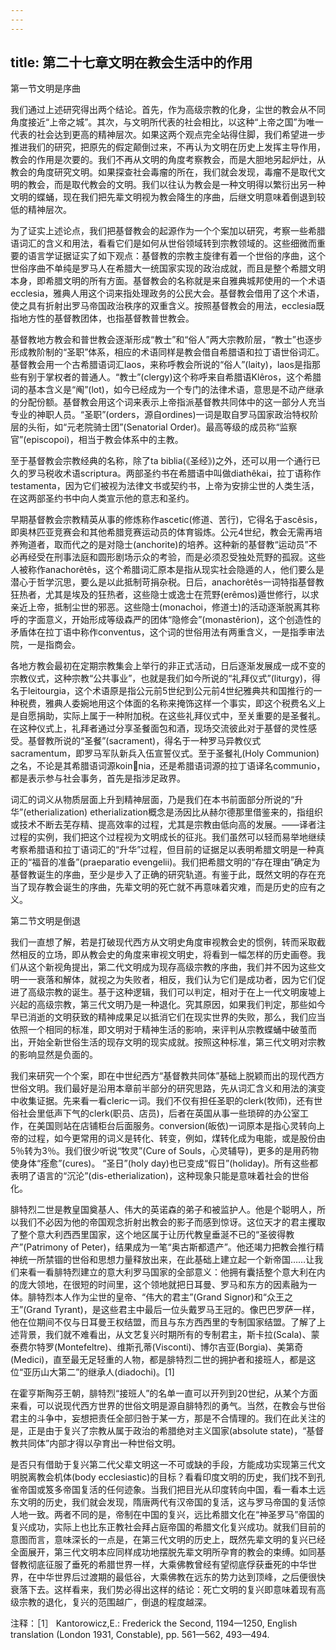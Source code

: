 ```yaml
---
---
---
```

title: 第二十七章文明在教会生活中的作用
---




第一节文明是序曲

我们通过上述研究得出两个结论。首先，作为高级宗教的化身，尘世的教会从不同角度接近“上帝之城”。其次，与文明所代表的社会相比，以这种“上帝之国”为唯一代表的社会达到更高的精神层次。如果这两个观点完全站得住脚，我们希望进一步推进我们的研究，把原先的假定颠倒过来，不再认为文明在历史上发挥主导作用，教会的作用是次要的。我们不再从文明的角度考察教会，而是大胆地另起炉灶，从教会的角度研究文明。如果探查社会毒瘤的所在，我们就会发现，毒瘤不是取代文明的教会，而是取代教会的文明。我们以往认为教会是一种文明得以繁衍出另一种文明的蝶蛹，现在我们把先辈文明视为教会降生的序曲，后继文明意味着倒退到较低的精神层次。

为了证实上述论点，我们把基督教会的起源作为一个个案加以研究，考察一些希腊语词汇的含义和用法，看看它们是如何从世俗领域转到宗教领域的。这些细微而重要的语言学证据证实了如下观点：基督教的宗教主旋律有着一个世俗的序曲，这个世俗序曲不单纯是罗马人在希腊大一统国家实现的政治成就，而且是整个希腊文明本身，即希腊文明的所有方面。基督教会的名称就是来自雅典城邦使用的一个术语ecclesia，雅典人用这个词来指处理政务的公民大会。基督教会借用了这个术语，使之具有折射出罗马帝国政治秩序的双重含义。按照基督教会的用法，ecclesia既指地方性的基督教团体，也指基督教普世教会。

基督教地方教会和普世教会逐渐形成“教士”和“俗人”两大宗教阶层，“教士”也逐步形成教阶制的“圣职”体系，相应的术语同样是教会借自希腊语和拉丁语世俗词汇。基督教会用一个古希腊语词汇laos，来称呼教会所说的“俗人”(laity)，laos是指那些有别于掌权者的普通人。“教士”(clergy)这个称呼来自希腊语Klêros，这个希腊词的基本含义是“阄”(lot)，如今已经成为一个专门的法律术语，意思是不动产继承的分配份额。基督教会用这个词来表示上帝指派基督教共同体中的这一部分人充当专业的神职人员。“圣职”(orders，源自ordines)一词是取自罗马国家政治特权阶层的头衔，如“元老院骑士团”(Senatorial Order)。最高等级的成员称“监察官”(episcopoi)，相当于教会体系中的主教。

至于基督教会宗教经典的名称，除了ta biblia(《圣经》)之外，还可以用一个通行已久的罗马税收术语scriptura。两部圣约书在希腊语中叫做diathêkai，拉丁语称作testamenta，因为它们被视为法律文书或契约书，上帝为安排尘世的人类生活，在这两部圣约书中向人类宣示他的意志和圣约。

早期基督教会宗教精英从事的修炼称作ascetic(修道、苦行)，它得名于ascêsis，即奥林匹亚竞赛会和其他希腊竞赛运动员的体育锻炼。公元4世纪，教会无需再培养殉道者，取而代之的是对隐士(anchorite)的培养。这种新的基督教“运动员”不必再经受在刑事法庭和圆形剧场示众的考验，而是必须忍受独处荒野的孤寂。这些人被称作anachorêtês，这个希腊词汇原本是指从现实社会隐遁的人，他们要么是潜心于哲学沉思，要么是以此抵制苛捐杂税。日后，anachorêtês一词特指基督教狂热者，尤其是埃及的狂热者，这些隐士或逸士在荒野(erêmos)遁世修行，以求亲近上帝，抵制尘世的邪恶。这些隐士(monachoi，修道士)的活动逐渐脱离其称呼的字面意义，开始形成等级森严的团体“隐修会”(monastêrion)，这个创造性的矛盾体在拉丁语中称作conventus，这个词的世俗用法有两重含义，一是指季审法院，一是指商会。

各地方教会最初在定期宗教集会上举行的非正式活动，日后逐渐发展成一成不变的宗教仪式，这种宗教“公共事业”，也就是我们如今所说的“礼拜仪式”(liturgy)，得名于leitourgia，这个术语原是指公元前5世纪到公元前4世纪雅典共和国推行的一种税费，雅典人委婉地用这个体面的名称来掩饰这样一个事实，即这个税费名义上是自愿捐助，实际上属于一种附加税。在这些礼拜仪式中，至关重要的是圣餐礼。在这种仪式上，礼拜者通过分享圣餐面包和酒，现场交流彼此对于基督的灵性感受。基督教所说的“圣餐”(sacrament)，得名于一种罗马异教仪式sacramentum，即罗马军队新兵入伍宣誓仪式。至于圣餐礼(Holy Communion)之名，不论是其希腊语词源koinnia，还是希腊语词源的拉丁语译名communio，都是表示参与社会事务，首先是指涉足政界。

词汇的词义从物质层面上升到精神层面，乃是我们在本书前面部分所说的“升华”(etherialization) etherialization概念是汤因比从赫尔德那里借鉴来的，指组织或技术不断去芜存精、提高效率的过程，尤其是宗教由低向高的发展。——译者注 过程的实例，我们把这个过程视为文明成长的征兆。我们虽然可以轻而易举地继续考察希腊语和拉丁语词汇的“升华”过程，但目前的证据足以表明希腊文明是一种真正的“福音的准备”(praeparatio evengelii)。我们把希腊文明的“存在理由”确定为基督教诞生的序曲，至少是步入了正确的研究轨道。有鉴于此，既然文明的存在充当了现存教会诞生的序曲，先辈文明的死亡就不再意味着灾难，而是历史的应有之义。

第二节文明是倒退

我们一直想了解，若是打破现代西方从文明史角度审视教会史的惯例，转而采取截然相反的立场，即从教会史的角度来审视文明史，将看到一幅怎样的历史画卷。我们从这个新视角提出，第二代文明成为现存高级宗教的序曲，我们并不因为这些文明一一衰落和解体，就视之为失败者，相反，我们认为它们是成功者，因为它们促进了高级宗教的诞生。基于这种逻辑，我们可以判定，相对于在上一代文明废墟上兴起的高级宗教，第三代文明乃是一种退化。究其原因，如果我们判定，那些如今早已消逝的文明获致的精神成果足以抵消它们在现实世界的失败，那么，我们应当依照一个相同的标准，即文明对于精神生活的影响，来评判从宗教蝶蛹中破茧而出，开始全新世俗生活的现存文明的现实成就。按照这种标准，第三代文明对宗教的影响显然是负面的。

我们来研究一个个案，即在中世纪西方“基督教共同体”基础上脱颖而出的现代西方世俗文明。我们最好是沿用本章前半部分的研究思路，先从词汇含义和用法的演变中收集证据。先来看一看cleric一词。我们不仅有担任圣职的clerk(牧师)，还有世俗社会里低声下气的clerk(职员、店员)，后者在英国从事一些琐碎的办公室工作，在美国则站在店铺柜台后面服务。conversion(皈依)一词原本是指心灵转向上帝的过程，如今更常用的词义是转化、转变，例如，煤转化成为电能，或是股份由5％转为3％。我们很少听说“牧灵”(Cure of Souls，心灵辅导)，更多的是用药物使身体“痊愈”(cures)。 “圣日”(holy day)也已变成“假日”(holiday)。所有这些都表明了语言的“沉沦”(dis-etherialization)，这种现象只能是意味着社会的世俗化。

腓特烈二世是教皇国奠基人、伟大的英诺森的弟子和被监护人。他是个聪明人，所以我们不必因为他的帝国观念折射出教会的影子而感到惊讶。这位天才的君主攫取了整个意大利西西里国家，这个地区属于让历代教皇垂涎不已的“圣彼得教产”(Patrimony of Peter)，结果成为一笔“奥古斯都遗产”。他还竭力把教会推行精神统一所禁锢的世俗和思想力量释放出来，在此基础上建立起一个新帝国……让我们来看一看腓特烈建立的意大利罗马国家的全部意义：他拥有囊括整个意大利在内的庞大领地，在很短的时间里，这个领地就把日耳曼、罗马和东方的因素融为一体。腓特烈本人作为尘世的皇帝、“伟大的君主”(Grand Signor)和“众王之王”(Grand Tyrant)，是这些君主中最后一位头戴罗马王冠的。像巴巴罗萨一样，他在位期间不仅与日耳曼王权结盟，而且与东方西西里的专制国家结盟。了解了上述背景，我们就不难看出，从文艺复兴时期所有的专制君主，斯卡拉(Scala)、蒙泰费尔特罗(Montefeltre)、维斯孔蒂(Visconti)、博尔吉亚(Borgia)、美第奇(Medici)，直至最无足轻重的人物，都是腓特烈二世的拥护者和接班人，都是这位“亚历山大第二”的继承人(diadochi)。[1]

在霍亨斯陶芬王朝，腓特烈“接班人”的名单一直可以开列到20世纪，从某个方面来看，可以说现代西方世界的世俗文明是源自腓特烈的勇气。当然，在教会与世俗君主的斗争中，妄想把责任全部归咎于某一方，那是不合情理的。我们在此关注的是，正是由于复兴了宗教从属于政治的希腊绝对主义国家(absolute state)，“基督教共同体”内部才得以孕育出一种世俗文明。

是否只有借助于复兴第二代父辈文明这一不可或缺的手段，方能成功实现第三代文明脱离教会机体(body ecclesiastic)的目标？看看印度文明的历史，我们找不到孔雀帝国或笈多帝国复活的任何迹象。当我们把目光从印度转向中国，看一看本土远东文明的历史，我们就会发现，隋唐两代有汉帝国的复活，这与罗马帝国的复活惊人地一致。两者不同的是，帝制在中国的复兴，远比希腊文化在“神圣罗马”帝国的复兴成功，实际上也比东正教社会拜占庭帝国的希腊文化复兴成功。就我们目前的意图而言，意味深长的一点是，在第三代文明的历史上，既然先辈文明的复兴已经全面展开，第三代文明本应同样成功地摆脱先辈文明所孕育的教会的束缚。如同基督教彻底征服了垂死的希腊世界一样，大乘佛教曾经有望彻底俘获垂死的中华世界，在中华世界后过渡期的最低谷，大乘佛教在远东的势力达到顶峰，之后便很快衰落下去。这样看来，我们势必得出这样的结论：死亡文明的复兴即意味着现有高级宗教的退化，复兴的范围越广，倒退的程度越深。

注释：［1］ Kantorowicz,E.: Frederick the Second, 1194—1250, English translation (London 1931, Constable), pp. 561—562, 493—494.